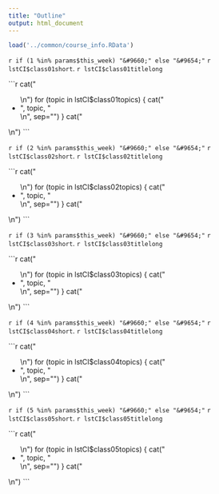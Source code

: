 ```yaml
---
title: "Outline"
output: html_document
---
```


```r
load('../common/course_info.RData')
```

<!------- WEEK 01 ---------------------------------------->
<span class="tritoggle" id="tri01span" onclick="TriShowHide('tri01');return false;">`r if (1 %in% params$this_week) "&#9660;" else "&#9654;"` </span><span class="sessiontitle" onclick="TriShowHide('tri01');return false;">`r lstCI$class01short`. `r lstCI$class01titlelong`</span>

<div id="tri01div" style="display:`r if (1 %in% params$this_week) "block" else "none"`;" class="compact">

```r
cat("<ul>\n")
for (topic in lstCI$class01topics) {
  cat("<li>", topic, "</li>\n", sep="")
}
cat("</ul>\n")
```

</div>

<!-------- WEEK 02 --------------------------------------->
<span class="tritoggle" id="zeroryspan" onclick="TriShowHide('zerory');return false;">`r if (2 %in% params$this_week) "&#9660;" else "&#9654;"` </span><span class="sessiontitle" onclick="TriShowHide('zerory');return false;">`r lstCI$class02short`. `r lstCI$class02titlelong`</span>
                              
<div id="zerorydiv" style="display:`r if (2 %in% params$this_week) "block" else "none"`;" class="compact">

```r
cat("<ul>\n")
for (topic in lstCI$class02topics) {
  cat("<li>", topic, "</li>\n", sep="")
}
cat("</ul>\n")
```

</div>

<!--------- WEEK 03 -------------------------------------->
<span class="tritoggle" id="icosxkspan" onclick="TriShowHide('icosxk');return false;">`r if (3 %in% params$this_week) "&#9660;" else "&#9654;"` </span><span class="sessiontitle" onclick="TriShowHide('icosxk');return false;">`r lstCI$class03short`. `r lstCI$class03titlelong`</span>

<div id="icosxkdiv" style="display:`r if (3 %in% params$this_week) "block" else "none"`;" class="compact">

```r
cat("<ul>\n")
for (topic in lstCI$class03topics) {
  cat("<li>", topic, "</li>\n", sep="")
}
cat("</ul>\n")
```

</div>

<!---------- WEEK 04 ------------------------------------->
<span class="tritoggle" id="iadcpnspan" onclick="TriShowHide('iadcpn');return false;">`r if (4 %in% params$this_week) "&#9660;" else "&#9654;"` </span><span class="sessiontitle" onclick="TriShowHide('iadcpn');return false;">`r lstCI$class04short`. `r lstCI$class04titlelong`</span>

<div id="iadcpndiv" class="compact" style="display:`r if (4 %in% params$this_week) "block" else "none"`;">

```r
cat("<ul>\n")
for (topic in lstCI$class04topics) {
  cat("<li>", topic, "</li>\n", sep="")
}
cat("</ul>\n")
```

</div>

<!---------- WEEK 05 ------------------------------------->
<span class="tritoggle" id="hiadcpnspan" onclick="TriShowHide('hiadcpn');return false;">`r if (5 %in% params$this_week) "&#9660;" else "&#9654;"` </span><span class="sessiontitle" onclick="TriShowHide('hiadcpn');return false;">`r lstCI$class05short`. `r lstCI$class05titlelong`</span>

<div id="hiadcpndiv" class="compact" style="display:`r if (5 %in% params$this_week) "block" else "none"`;">

```r
cat("<ul>\n")
for (topic in lstCI$class05topics) {
  cat("<li>", topic, "</li>\n", sep="")
}
cat("</ul>\n")
```

</div>
